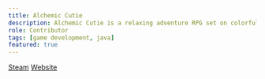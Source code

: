```yaml
---
title: Alchemic Cutie
description: Alchemic Cutie is a relaxing adventure RPG set on colorful Wimba Island. While managing your farm, you’ll tame wild jellies, meet villagers and uncover the secrets of the island.
role: Contributor
tags: [game development, java]
featured: true
---
```


[Steam](https://store.steampowered.com/app/913720/Alchemic_Cutie/)
[Website](https://alchemiccutie.com/)
